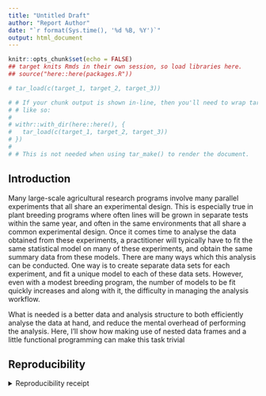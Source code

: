 ```yaml
---
title: "Untitled Draft"
author: "Report Author"
date: "`r format(Sys.time(), '%d %B, %Y')`"
output: html_document
---
```


```r
knitr::opts_chunk$set(echo = FALSE)
## target knits Rmds in their own session, so load libraries here.
## source("here::here(packages.R"))
```

```r
# tar_load(c(target_1, target_2, target_3))

# # If your chunk output is shown in-line, then you'll need to wrap tar_load()
# # like so:
# 
# withr::with_dir(here::here(), {
#   tar_load(c(target_1, target_2, target_3))
# })
# 
# # This is not needed when using tar_make() to render the document.
```

## Introduction
Many large-scale agricultural research programs involve many parallel experiments that all share an experimental design. This is especially true in plant breeding programs where often lines will be grown in separate tests within the same year, and often in the same environments that all share a common experimental design. Once it comes time to analyse the data obtained from these experiments, a practitioner will typically have to fit the same statistical model on many of these experiments, and obtain the same summary data from these models. There are many ways which this analysis can be conducted. One way is to create separate data sets for each experiment, and fit a unique model to each of these data sets. However, even with a modest breeding program, the number of models to be fit quickly increases and along with it, the difficulty in managing the analysis workflow. 

What is needed is a better data and analysis structure to both efficiently analyse the data at hand, and reduce the mental overhead of performing the analysis. Here, I'll show how making use of nested data frames and a little functional programming can make this task trivial

## Reproducibility

<details><summary>Reproducibility receipt</summary>

```r
## datetime
Sys.time()

## repository
if(requireNamespace('git2r', quietly = TRUE)) {
  git2r::repository()
} else {
  c(
    system2("git", args = c("log", "--name-status", "-1"), stdout = TRUE),
    system2("git", args = c("remote", "-v"), stdout = TRUE)
  )
}

## session info
sessionInfo()
```

</details>
